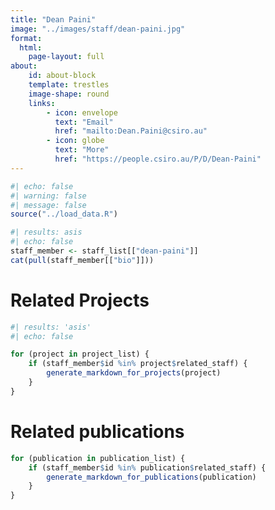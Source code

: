 ```yaml
---
title: "Dean Paini"
image: "../images/staff/dean-paini.jpg"
format:
  html:
    page-layout: full
about:
    id: about-block
    template: trestles
    image-shape: round
    links:
        - icon: envelope
          text: "Email"
          href: "mailto:Dean.Paini@csiro.au"
        - icon: globe
          text: "More"
          href: "https://people.csiro.au/P/D/Dean-Paini"
---
```

    

```r
#| echo: false
#| warning: false
#| message: false
source("../load_data.R")
```

::: {#about-block}    

```r
#| results: asis
#| echo: false
staff_member <- staff_list[["dean-paini"]]
cat(pull(staff_member[["bio"]]))

```

:::

# Related Projects

```r
#| results: 'asis'
#| echo: false

for (project in project_list) {
    if (staff_member$id %in% project$related_staff) {
        generate_markdown_for_projects(project)
    }
}
```

# Related publications

```r
for (publication in publication_list) {
    if (staff_member$id %in% publication$related_staff) {
        generate_markdown_for_publications(publication)
    }
}
```
